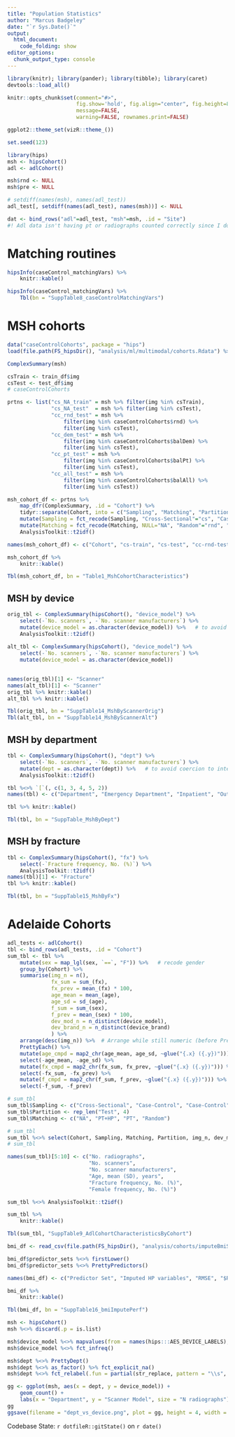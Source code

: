 ```yaml
---
title: "Population Statistics"
author: "Marcus Badgeley"
date: "`r Sys.Date()`"
output:
  html_document:
    code_folding: show
editor_options: 
  chunk_output_type: console
---
```


```r
library(knitr); library(pander); library(tibble); library(caret)
devtools::load_all()

knitr::opts_chunk$set(comment="#>",
                      fig.show='hold', fig.align="center", fig.height=8, fig.width=8,
                      message=FALSE,
                      warning=FALSE, rownames.print=FALSE)

ggplot2::theme_set(vizR::theme_())

set.seed(123)
```


```r
library(hips)
msh <- hipsCohort()
adl <- adlCohort()

msh$rnd <- NULL
msh$pre <- NULL

# setdiff(names(msh), names(adl_test))
adl_test[, setdiff(names(adl_test), names(msh))] <- NULL

dat <- bind_rows("adl"=adl_test, "msh"=msh, .id = "Site")
#! Adl data isn't having pt or radiographs counted correctly since I don't have these identifiers
```

# Matching routines
```r
hipsInfo(caseControl_matchingVars) %>% 
    knitr::kable()

hipsInfo(caseControl_matchingVars) %>% 
    Tbl(bn = "SuppTable8_caseControlMatchingVars")
```

# MSH cohorts
```r
data("caseControlCohorts", package = "hips")
load(file.path(FS_hipsDir(), "analysis/ml/multimodal/cohorts.Rdata") %>% MyUtils::fp_mostRecent())

ComplexSummary(msh)

csTrain <- train_df$img
csTest <- test_df$img
# caseControlCohorts

prtns <- list("cs_NA_train" = msh %>% filter(img %in% csTrain),
              "cs_NA_test"  = msh %>% filter(img %in% csTest),
              "cc_rnd_test" = msh %>% 
                  filter(img %in% caseControlCohorts$rnd) %>% 
                  filter(img %in% csTest),
              "cc_dem_test" = msh %>% 
                  filter(img %in% caseControlCohorts$balDem) %>% 
                  filter(img %in% csTest),
              "cc_pt_test" = msh %>% 
                  filter(img %in% caseControlCohorts$balPt) %>% 
                  filter(img %in% csTest),
              "cc_all_test" = msh %>% 
                  filter(img %in% caseControlCohorts$balAll) %>% 
                  filter(img %in% csTest))

msh_cohort_df <- prtns %>% 
    map_dfr(ComplexSummary, .id = "Cohort") %>% 
    tidyr::separate(Cohort, into = c("Sampling", "Matching", "Partition"), remove=FALSE) %>% 
    mutate(Sampling = fct_recode(Sampling, "Cross-Sectional"="cs", "Case-Control"="cc")) %>% 
    mutate(Matching = fct_recode(Matching, NULL="NA", "Random"="rnd", "AgeGender"="dem", "Pt"="pt", "PtHp"="all")) %>% 
    AnalysisToolkit::t2idf()

names(msh_cohort_df) <- c("Cohort", "cs-train", "cs-test", "cc-rnd-test", "cc-dem-test", "cc-pt-test", "cc-pthp-test")

msh_cohort_df %>% 
    knitr::kable()

Tbl(msh_cohort_df, bn = "Table1_MshCohortCharacteristics")
```

## MSH by device
```r
orig_tbl <- ComplexSummary(hipsCohort(), "device_model") %>%
    select(-`No. scanners`, -`No. scanner manufacturers`) %>% 
    mutate(device_model = as.character(device_model)) %>%   # to avoid coercion to integer column names
    AnalysisToolkit::t2idf()
    
alt_tbl <- ComplexSummary(hipsCohort(), "device_model") %>%     
    select(-`No. scanners`, -`No. scanner manufacturers`) %>% 
    mutate(device_model = as.character(device_model))

    
names(orig_tbl)[1] <- "Scanner"
names(alt_tbl)[1] <- "Scanner"
orig_tbl %>% knitr::kable()
alt_tbl %>% knitr::kable()

Tbl(orig_tbl, bn = "SuppTable14_MshByScannerOrig")
Tbl(alt_tbl, bn = "SuppTable14_MshByScannerAlt")
```


## MSH by department
```r
tbl <- ComplexSummary(hipsCohort(), "dept") %>% 
    select(-`No. scanners`, -`No. scanner manufacturers`) %>% 
    mutate(dept = as.character(dept)) %>%   # to avoid coercion to integer column names
    AnalysisToolkit::t2idf()

tbl %<>% `[`(, c(1, 3, 4, 5, 2))
names(tbl) <- c("Department", "Emergency Department", "Inpatient", "Outpatient", "(Missing)")

tbl %>% knitr::kable()

Tbl(tbl, bn = "SuppTable_MshByDept")
```


## MSH by fracture
```r
tbl <- ComplexSummary(hipsCohort(), "fx") %>% 
    select(-`Fracture frequency, No. (%)`) %>% 
    AnalysisToolkit::t2idf()
names(tbl)[1] <- "Fracture"
tbl %>% knitr::kable()

Tbl(tbl, bn = "SuppTable15_MshByFx")
```


# Adelaide Cohorts
```r
adl_tests <- adlCohort()
tbl <- bind_rows(adl_tests, .id = "Cohort")
sum_tbl <- tbl %>% 
    mutate(sex = map_lgl(sex, `==`, "F")) %>%   # recode gender
    group_by(Cohort) %>% 
    summarise(img_n = n(),
              fx_sum = sum_(fx),
              fx_prev = mean_(fx) * 100,
              age_mean = mean_(age),
              age_sd = sd_(age),
              f_sum = sum_(sex),
              f_prev = mean_(sex) * 100,
              dev_mod_n = n_distinct(device_model),
              dev_brand_n = n_distinct(device_brand)
              ) %>% 
    arrange(desc(img_n)) %>%  # Arrange while still numeric (before PrettyEach())
    PrettyEach() %>% 
    mutate(age_cmpd = map2_chr(age_mean, age_sd, ~glue("{.x} ({.y})"))) %>%
    select(-age_mean, -age_sd) %>%
    mutate(fx_cmpd = map2_chr(fx_sum, fx_prev, ~glue("{.x} ({.y})"))) %>%
    select(-fx_sum, -fx_prev) %>% 
    mutate(f_cmpd = map2_chr(f_sum, f_prev, ~glue("{.x} ({.y})"))) %>%
    select(-f_sum, -f_prev)

# sum_tbl
sum_tbl$Sampling <- c("Cross-Sectional", "Case-Control", "Case-Control", "Case-Control")
sum_tbl$Partition <- rep_len("Test", 4)
sum_tbl$Matching <- c("NA", "PT+HP", "PT", "Random")

# sum_tbl
sum_tbl %<>% select(Cohort, Sampling, Matching, Partition, img_n, dev_mod_n, dev_brand_n, age_cmpd, fx_cmpd, f_cmpd)
# sum_tbl

names(sum_tbl)[5:10] <- c("No. radiographs", 
                          "No. scanners",
                          "No. scanner manufacturers",
                          "Age, mean (SD), years",
                          "Fracture frequency, No. (%)",
                          "Female frequency, No. (%)")

sum_tbl %<>% AnalysisToolkit::t2idf()

sum_tbl %>% 
    knitr::kable()

Tbl(sum_tbl, "SuppTable9_AdlCohortCharacteristicsByCohort")
```

```r
bmi_df <- read_csv(file.path(FS_hipsDir(), "analysis/cohorts/imputeBmiStats.csv"))

bmi_df$predictor_sets %<>% firstLower()
bmi_df$predictor_sets %<>% PrettyPredictors()

names(bmi_df) <- c("Predictor Set", "Imputed HP variables", "RMSE", "$R^2$", "RMSE SD", "$R^2 SD$")

bmi_df %>% 
    knitr::kable()

Tbl(bmi_df, bn = "SuppTable16_bmiImputePerf")
```


```r
msh <- hipsCohort()
msh %<>% discard(.p = is.list)

msh$device_model %<>% mapvalues(from = names(hips:::AES_DEVICE_LABELS), to = unname(hips:::AES_DEVICE_LABELS))
msh$device_model %<>% fct_infreq()

msh$dept %<>% PrettyDept()
msh$dept %<>% as_factor() %>% fct_explicit_na()
msh$dept %<>% fct_relabel(.fun = partial(str_replace, pattern = "\\s", replacement = "\n"))

gg <- ggplot(msh, aes(x = dept, y = device_model)) +
    geom_count() +
    labs(x = "Department", y = "Scanner Model", size = "N radiographs")
gg
ggsave(filename = "dept_vs_device.png", plot = gg, height = 4, width = 8)
```


Codebase State: `r dotfileR::gitState()` on `r date()`
